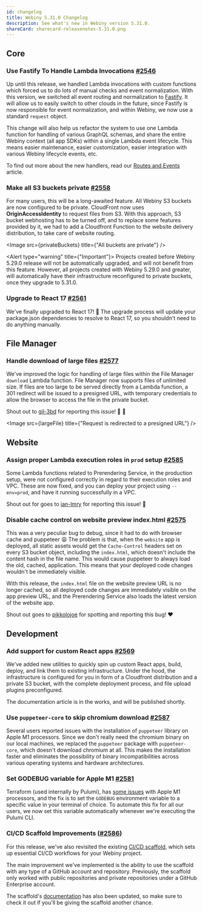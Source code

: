 ```yaml
---
id: changelog
title: Webiny 5.31.0 Changelog
description: See what's new in Webiny version 5.31.0.
shareCard: sharecard-releasenotes-5.31.0.png
---
```



## Core

### Use Fastify To Handle Lambda Invocations [#2546](https://github.com/webiny/webiny-js/pull/2546)

Up until this release, we handled Lambda invocations with custom functions which forced us to do lots of manual checks and event normalization.
With this version, we switched all event routing and normalization to [Fastify](https://www.fastify.io/). It will allow us to easily switch to other clouds in the future, since Fastify is now responsible for event normalization, and within Webiny, we now use a standard `request` object.

This change will also help us refactor the system to use one Lambda function for handling of various GraphQL schemas, and share the entire Webiny context (all app SDKs) within a single Lambda event lifecycle. This means easier maintenance, easier customization, easier integration with various Webiny lifecycle events, etc.

To find out more about the new handlers, read our [Routes and Events](/docs/core-development-concepts/basics/routes-and-events) article.

### Make all S3 buckets private [#2558](https://github.com/webiny/webiny-js/pull/2558)

For many users, this will be a long-awaited feature. All Webiny S3 buckets are now configured to be private. CloudFront now uses **OriginAccessIdentity** to request files from S3. With this approach, S3 bucket webhosting has to be turned off, and to replace some features provided by it, we had to add a Cloudfront Function to the website delivery distribution, to take care of website routing.

<Image src={privateBuckets} title={"All buckets are private"} />

<Alert type="warning" title={"Important"}>
  Projects created before Webiny 5.29.0 release will not be automatically upgraded, and will not
  benefit from this feature. However, all projects created with Webiny 5.29.0 and greater, will
  automatically have their infrastructure reconfigured to private buckets, once they upgrade to
  5.31.0.
</Alert>

### Upgrade to React 17 [#2561](https://github.com/webiny/webiny-js/pull/2561)

We've finally upgraded to React 17! 🎉 The upgrade process will update your package.json dependencies to resolve to React 17, so you shouldn't need to do anything manually.

## File Manager

### Handle download of large files [#2577](https://github.com/webiny/webiny-js/pull/2577)

We've improved the logic for handling of large files within the File Manager `download` Lambda function. File Manager now supports files of unlimited size. If files are too large to be served directly from a Lambda function, a 301 redirect will be issued to a presigned URL, with temporary credentials to allow the browser to access the file in the private bucket.

Shout out to [gil-3bd](https://github.com/gil-3bd) for reporting this issue! 🍻 🙏

<Image src={largeFile} title={"Request is redirected to a presigned URL"} />

## Website

### Assign proper Lambda execution roles in `prod` setup [#2585](https://github.com/webiny/webiny-js/pull/2585)

Some Lambda functions related to Prerendering Service, in the production setup, were not configured correctly in regard to their execution roles and VPC. These are now fixed, and you can deploy your project using `--env=prod`, and have it running successfully in a VPC.

Shout out for goes to [ian-lmry](https://github.com/ian-lmry) for reporting this issue! 🙌

### Disable cache control on website preview index.html [#2575](https://github.com/webiny/webiny-js/pull/2575)

This was a very peculiar bug to debug, since it had to do with browser cache and puppeteer 😩 The problem is that, when the `website` app is deployed, all static assets would get the `Cache-Control` headers set on every S3 bucket object, including the `index.html`, which doesn't include the content hash in the file name. This would cause puppeteer to always load the old, cached, application. This means that your deployed code changes wouldn't be immediately visible.

With this release, the `index.html` file on the website preview URL is no longer cached, so all deployed code changes are immediately visible on the app preview URL, and the Prerendering Service also loads the latest version of the website app.

Shout out goes to [pikkolojoe](https://github.com/pikkolojoe) for spotting and reporting this bug! ❤️

## Development

### Add support for custom React apps [#2569](https://github.com/webiny/webiny-js/pull/2569)

We've added new utilities to quickly spin up custom React apps, build, deploy, and link them to existing infrastructure. Under the hood, the infrastructure is configured for you in form of a Cloudfront distribution and a private S3 bucket, with the complete deployment process, and file upload plugins preconfigured.

The documentation article is in the works, and will be published shortly.

### Use `puppeteer-core` to skip chromium download [#2587](https://github.com/webiny/webiny-js/pull/2587)

Several users reported issues with the installation of `puppeteer` library on Apple M1 processors. Since we don't really need the chromium binary on our local machines, we replaced the `puppeteer` package with `puppeteer-core`, which doesn't download chromium at all. This makes the installation faster and eliminates the possibility of binary incompatibilities across various operating systems and hardware architectures.

### Set GODEBUG variable for Apple M1 [#2581](https://github.com/webiny/webiny-js/pull/2581)

Terraform (used internally by Pulumi), has [some issues](https://yaleman.org/post/2021/2021-01-01-apple-m1-terraform-and-golang/) with Apple M1 processors, and the fix is to set the `GODEBUG` environment variable to a specific value in your terminal of choice. To automate this fix for all our users, we now set this variable automatically whenever we're executing the Pulumi CLI.

### CI/CD Scaffold Improvements ([#2586](https://github.com/webiny/webiny-js/pull/2586))

For this release, we've also revisited the existing [CI/CD scaffold](/docs/{version}/core-development-concepts/ci-cd/setup), which sets up essential CI/CD workflows for your Webiny project.

The main improvement we've implemented is the ability to use the scaffold with any type of a GitHub account and repository. Previously, the scaffold only worked with public repositories and private repositories under a GitHub Enterprise account.

The scaffold's [documentation](/docs/{version}/core-development-concepts/ci-cd/setup) has also been updated, so make sure to check it out if you'll be giving the scaffold another chance.
